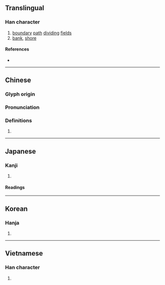 {{character info/new}}
==Translingual==

===Han character===
{{Han char|rn=102|rad=田|as=05|sn=10|four=69050|canj=WFQ|ids=⿰田半}}

# [[boundary]] [[path]] [[dividing]] [[field]]s
# [[bank]], [[shore]]

====References====
* {{Han ref|kx=0760.370|dkj=21801|dj=1170.230|hdz=42539.010|uh=7554|ud=30036|bh=AF60|bd=44896}}

----

==Chinese==
{{zh-forms}}

===Glyph origin===
{{Han etym}}

===Pronunciation===
{{zh-pron
|m=pàn
|c=bun6
|h=pfs=
|md=
|mn=ml:phōaⁿ/qz,xm,zz:phoān/tw:poān
|mn_note=phōaⁿ - vernacular; phoān/poān - literary
|w=3boe
|ma=y
|mc=y
|oc=y
|cat=n
}}

===Definitions===
{{zh-hanzi}}

# {{rfdef|lang=zh}}

{{zh-cat|Intermediate}}

----

==Japanese==

===Kanji===
{{ja-kanji|grade=c|rs=田05}}

# {{defn|lang=ja|sort=田05}}

====Readings====
{{ja-readings
|goon=ばん
|kanon=はん
|kun=あぜ-, くろ-, そむ-く
|nanori=
}}

----

==Korean==

===Hanja===
{{ko-hanja|hangeul=반|eumhun=|rv=ban|mr=pan|y=pan}}

# {{defn|lang=ko|sort=田05}}

----

==Vietnamese==

===Han character===
{{vi-hantu|bạn|rs=田05}}

# {{defn|lang=vi}}